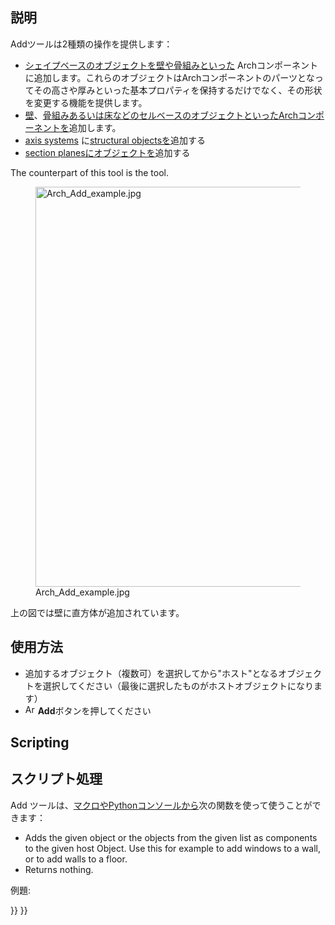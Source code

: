 <languages/>

{{Docnav
|[[BIM_Clone|Clone]]
|[[Arch_Remove|Remove]]
|[[BIM_Workbench|BIM]]
|IconL=BIM_Clone.svg
|IconR=Arch_Remove.svg
|IconC=Workbench_BIM.svg
}}

{{VeryImportantMessage|THIS COMMAND IS PART OF THE INTEGRATED [[BIM_Workbench|BIM WORKBENCH]] IN V1.0<br>
This page has been updated for that version.}}

<div class="mw-translate-fuzzy">
{{GuiCommand/ja
|Name=Arch Add
|Name/ja=Arch Add
|Workbenches=[[Arch Workbench/ja|建築]]
|MenuLocation=Arch -> Add
|SeeAlso=[[Arch Remove/ja|Arch Remove]]
}}
</div>

<span id="Description"></span>
==説明== 

<div class="mw-translate-fuzzy">
Addツールは2種類の操作を提供します：
* [[Part Workbench/ja|シェイプ]]ベースのオブジェクトを[[Arch Wall/ja|壁]]や[[Arch Structure/ja|骨組み]]といった Archコンポーネントに追加します。これらのオブジェクトはArchコンポーネントのパーツとなってその高さや厚みといった基本プロパティを保持するだけでなく、その形状を変更する機能を提供します。
*  [[Arch Wall/ja|壁]]、[[Arch Structure/ja|骨組み]]あるいは[[Arch Floor/ja|床]]などのセルベースのオブジェクトといったArchコンポーネントを追加します。
*  [[Arch Axis|axis systems]] に[[Arch Structure|structural objects]]を追加する
* [[Arch SectionPlane | section planes]]にオブジェクトを追加する
</div>

The counterpart of this tool is the {{Button|[[Image:Arch_Remove.svg|16px]] [[Arch Remove|Arch Remove]]}} tool.

[[Image:Arch Add example.jpg|640px]]
<div class="mw-translate-fuzzy">
上の図では壁に直方体が追加されています。
</div>

<span id="Usage"></span>
<div class="mw-translate-fuzzy">
==使用方法==
</div>

<div class="mw-translate-fuzzy">
* 追加するオブジェクト（複数可）を選択してから"ホスト"となるオブジェクトを選択してください（最後に選択したものがホストオブジェクトになります）
* [[Image:Arch Add.png|16px]] '''Add'''ボタンを押してください
</div>

==Scripting==

<div class="mw-translate-fuzzy">
==スクリプト処理==
</div>

<div class="mw-translate-fuzzy">
Add ツールは、[[macros|マクロ]]やPythonコンソールから次の関数を使って使うことができます：
</div>
:{{Code|code=
addComponents(objectsList, host)
}}

<div class="mw-translate-fuzzy">
* Adds the given object or the objects from the given list as components to the given host Object. Use this for example to add windows to a wall, or to add walls to a floor.
* Returns nothing.
</div>

例題:

{{Code|code=
import FreeCAD, Arch, Draft, Part

p1 = FreeCAD.Vector(0, 0, 0)
p2 = FreeCAD.Vector(2000, 2000, 0)

Line = Draft.makeWire([p1, p2])
Wall = Arch.makeWall(Line, width=150, height=2000)

p3 = FreeCAD.Vector(0, 2000, 0)
p4 = FreeCAD.Vector(3000, 0, 0)

Line2 = Draft.makeWire([p3, p4])
Wall2 = Arch.makeWall(Line2, width=150, height=2000)
FreeCAD.ActiveDocument.recompute()

Arch.addComponents(Wall2, Wall)
FreeCAD.ActiveDocument.recompute()
}}


{{Docnav
|[[BIM_Clone|Clone]]
|[[Arch_Remove|Remove]]
|[[BIM_Workbench|BIM]]
|IconL=BIM_Clone.svg
|IconR=Arch_Remove.svg
|IconC=Workbench_BIM.svg
}}

{{BIM_Tools_navi{{#translation:}}}}
{{Userdocnavi{{#translation:}}}}